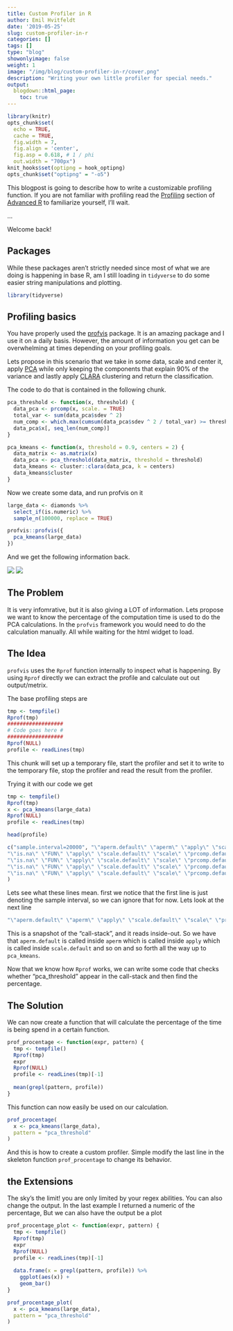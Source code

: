 ```yaml
---
title: Custom Profiler in R
author: Emil Hvitfeldt
date: '2019-05-25'
slug: custom-profiler-in-r
categories: []
tags: []
type: "blog"
showonlyimage: false
weight: 1
image: "/img/blog/custom-profiler-in-r/cover.png"
description: "Writing your own little profiler for special needs."
output:
  blogdown::html_page:
    toc: true
---
```


```r
library(knitr)
opts_chunk$set(
  echo = TRUE, 
  cache = TRUE,
  fig.width = 7, 
  fig.align = 'center',
  fig.asp = 0.618, # 1 / phi
  out.width = "700px")
knit_hooks$set(optipng = hook_optipng)
opts_chunk$set("optipng" = "-o5")
```

This blogpost is going to describe how to write a customizable profiling function. If you are not familiar with profiling read the [Profiling](https://adv-r.hadley.nz/perf-measure.html#profiling) section of [Advanced R](https://adv-r.hadley.nz/) to familiarize yourself, I'll wait.

...

Welcome back!

## Packages

While these packages aren't strictly needed since most of what we are doing is happening in base R, am I still loading in `tidyverse` to do some easier string manipulations and plotting.

```r
library(tidyverse)
```

## Profiling basics

You have properly used the [profvis](https://rstudio.github.io/profvis/index.html) package. It is an amazing package and I use it on a daily basis. However, the amount of information you get can be overwhelming at times depending on your profiling goals.

Lets propose in this scenario that we take in some data, scale and center it, apply [PCA](https://en.wikipedia.org/wiki/Principal_component_analysis) while only keeping the components that explain 90% of the variance and lastly apply [CLARA](https://www.datanovia.com/en/lessons/clara-in-r-clustering-large-applications/) clustering and return the classification.

The code to do that is contained in the following chunk.

```r
pca_threshold <- function(x, threshold) {
  data_pca <- prcomp(x, scale. = TRUE)
  total_var <- sum(data_pca$sdev ^ 2)
  num_comp <- which.max(cumsum(data_pca$sdev ^ 2 / total_var) >= threshold)
  data_pca$x[, seq_len(num_comp)]
}

pca_kmeans <- function(x, threshold = 0.9, centers = 2) {
  data_matrix <- as.matrix(x)
  data_pca <- pca_threshold(data_matrix, threshold = threshold)
  data_kmeans <- cluster::clara(data_pca, k = centers)
  data_kmeans$cluster
}
```

Now we create some data, and run profvis on it

```r
large_data <- diamonds %>%
  select_if(is.numeric) %>%
  sample_n(100000, replace = TRUE)
```


```r
profvis::profvis({
  pca_kmeans(large_data)
})
```

And we get the following information back.

![](/img/blog/custom-profiler-in-r/profvis-flame.png)
![](/img/blog/custom-profiler-in-r/profvis-data.png)

## The Problem

It is very infomrative, but it is also giving a LOT of information. Lets propose we want to know the percentage of the computation time is used to do the PCA calculations. In the `profvis` framework you would need to do the calculation manually. All while waiting for the html widget to load.

## The Idea

`profvis` uses the `Rprof` function internally to inspect what is happening. By using `Rprof` directly we can extract the profile and calculate out out output/metrix.

The base profiling steps are

```r
tmp <- tempfile()
Rprof(tmp)
##################
# Code goes here #
##################
Rprof(NULL)
profile <- readLines(tmp)
```

This chunk will set up a temporary file, start the profiler and set it to write to the temporary file, stop the profiler and read the result from the profiler.

Trying it with our code we get

```r
tmp <- tempfile()
Rprof(tmp)
x <- pca_kmeans(large_data)
Rprof(NULL)
profile <- readLines(tmp)

head(profile)
```
```r
c("sample.interval=20000", "\"aperm.default\" \"aperm\" \"apply\" \"scale.default\" \"scale\" \"prcomp.default\" \"prcomp\" \"pca_threshold\" \"pca_kmeans\" ", 
"\"is.na\" \"FUN\" \"apply\" \"scale.default\" \"scale\" \"prcomp.default\" \"prcomp\" \"pca_threshold\" \"pca_kmeans\" ", 
"\"is.na\" \"FUN\" \"apply\" \"scale.default\" \"scale\" \"prcomp.default\" \"prcomp\" \"pca_threshold\" \"pca_kmeans\" ", 
"\"is.na\" \"FUN\" \"apply\" \"scale.default\" \"scale\" \"prcomp.default\" \"prcomp\" \"pca_threshold\" \"pca_kmeans\" ", 
"\"is.na\" \"FUN\" \"apply\" \"scale.default\" \"scale\" \"prcomp.default\" \"prcomp\" \"pca_threshold\" \"pca_kmeans\" "
)
```

Lets see what these lines mean. first we notice that the first line is just denoting the sample interval, so we can ignore that for now. Lets look at the next line

```r
"\"aperm.default\" \"aperm\" \"apply\" \"scale.default\" \"scale\" \"prcomp.default\" \"prcomp\" \"pca_threshold\" \"pca_kmeans\" "
```

This is a snapshot of the "call-stack", and it reads inside-out. So we have that `aperm.default` is called inside `aperm` which is called inside `apply` which is called inside `scale.default` and so on and so forth all the way up to `pca_kmeans`.

Now that we know how `Rprof` works, we can write some code that checks whether "pca_threshold" appear in the call-stack and then find the percentage.

## The Solution

We can now create a function that will calculate the percentage of the time is being spend in a certain function.

```r
prof_procentage <- function(expr, pattern) {
  tmp <- tempfile()
  Rprof(tmp)
  expr
  Rprof(NULL)
  profile <- readLines(tmp)[-1]
  
  mean(grepl(pattern, profile))
}
```

This function can now easily be used on our calculation.

```r
prof_procentage(
  x <- pca_kmeans(large_data),
  pattern = "pca_threshold"
)
```

And this is how to create a custom profiler. Simple modify the last line in the skeleton function `prof_procentage` to change its behavior.

## the Extensions

The sky's the limit! you are only limited by your regex abilities. You can also change the output. In the last example I returned a numeric of the percentage, But we can also have the output be a plot

```r
prof_procentage_plot <- function(expr, pattern) {
  tmp <- tempfile()
  Rprof(tmp)
  expr
  Rprof(NULL)
  profile <- readLines(tmp)[-1]
  
  data.frame(x = grepl(pattern, profile)) %>%
    ggplot(aes(x)) +
    geom_bar()
}

prof_procentage_plot(
  x <- pca_kmeans(large_data),
  pattern = "pca_threshold"
)
```
